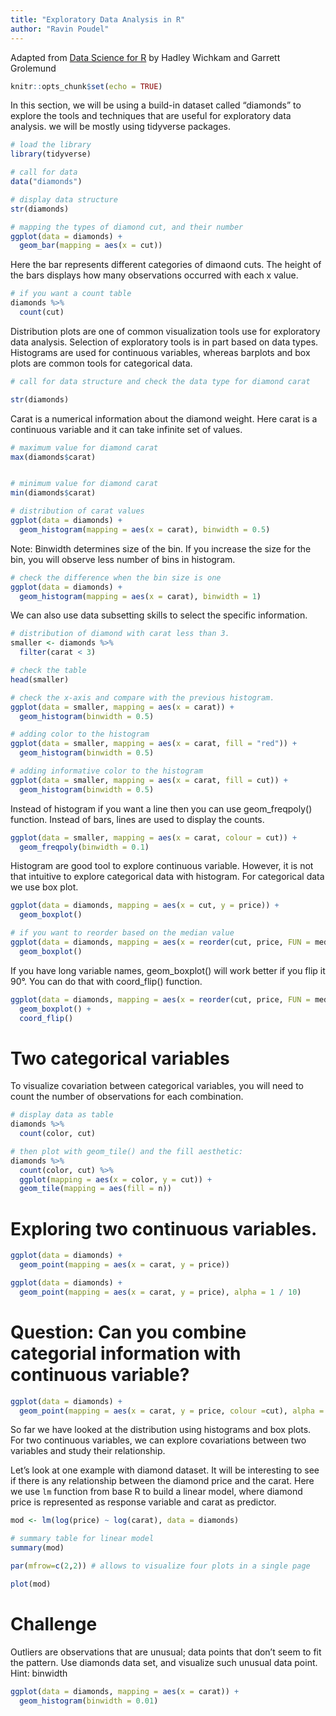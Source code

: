 ```yaml
---
title: "Exploratory Data Analysis in R"
author: "Ravin Poudel"
---
```

Adapted from [Data Science for R](r4ds.had.co.nz) by Hadley Wichkam and Garrett Grolemund 


```r
knitr::opts_chunk$set(echo = TRUE)
```
In this section, we will be using a build-in dataset called "diamonds" to explore the tools and techniques that are useful for exploratory data analysis. we will be mostly using tidyverse packages. 

```r
# load the library
library(tidyverse)
```

```r
# call for data  
data("diamonds")

# display data structure 
str(diamonds)
```

```r
# mapping the types of diamond cut, and their number
ggplot(data = diamonds) +
  geom_bar(mapping = aes(x = cut))
```

Here the bar represents different categories of dimaond cuts. The height of the bars displays how many observations occurred with each x value. 


```r
# if you want a count table 
diamonds %>% 
  count(cut)
```


Distribution plots are one of common visualization tools use for exploratory data analysis. Selection of exploratory tools is in part based on data types. Histograms are used for continuous variables, whereas barplots and box plots are common tools for categorical data. 


```r
# call for data structure and check the data type for diamond carat

str(diamonds)
```

Carat is a numerical information about the diamond weight. Here carat is a continuous variable and it can take infinite set of values. 

```r
# maximum value for diamond carat
max(diamonds$carat)


# minimum value for diamond carat
min(diamonds$carat)

```

```r
# distribution of carat values
ggplot(data = diamonds) +
  geom_histogram(mapping = aes(x = carat), binwidth = 0.5)

```

Note: Binwidth determines size of the bin. If you increase the size for the bin, you will observe less number of bins in histogram.

```r
# check the difference when the bin size is one
ggplot(data = diamonds) +
  geom_histogram(mapping = aes(x = carat), binwidth = 1)
```

We can also use data subsetting skills to select the specific information. 

```r
# distribution of diamond with carat less than 3.
smaller <- diamonds %>% 
  filter(carat < 3)

# check the table
head(smaller)

```

```r
# check the x-axis and compare with the previous histogram.
ggplot(data = smaller, mapping = aes(x = carat)) +
  geom_histogram(binwidth = 0.5)
```


```r
# adding color to the histogram
ggplot(data = smaller, mapping = aes(x = carat, fill = "red")) +
  geom_histogram(binwidth = 0.5)
```

```r
# adding informative color to the histogram
ggplot(data = smaller, mapping = aes(x = carat, fill = cut)) +
  geom_histogram(binwidth = 0.5)
```


Instead of histogram if you want a line then you can use geom_freqpoly() function. Instead of bars, lines are used to display the counts.

```r
ggplot(data = smaller, mapping = aes(x = carat, colour = cut)) +
  geom_freqpoly(binwidth = 0.1)
```


Histogram are good tool to explore continuous variable. However, it is not that intuitive to explore categorical data with histogram. For categorical data we use box plot.
```r
ggplot(data = diamonds, mapping = aes(x = cut, y = price)) +
  geom_boxplot()
```

```r
# if you want to reorder based on the median value
ggplot(data = diamonds, mapping = aes(x = reorder(cut, price, FUN = median), y = price)) +
  geom_boxplot()

```

If you have long variable names, geom_boxplot() will work better if you flip it 90°. You can do that with coord_flip() function.

```r
ggplot(data = diamonds, mapping = aes(x = reorder(cut, price, FUN = median), y = price)) +
  geom_boxplot() +
  coord_flip()
```

# Two categorical variables
To visualize covariation between categorical variables, you will need to count the number of observations for each combination. 

```r
# display data as table
diamonds %>% 
  count(color, cut)
```

```r
# then plot with geom_tile() and the fill aesthetic:
diamonds %>% 
  count(color, cut) %>%  
  ggplot(mapping = aes(x = color, y = cut)) +
  geom_tile(mapping = aes(fill = n))
```

# Exploring two continuous variables. 

```r
ggplot(data = diamonds) +
  geom_point(mapping = aes(x = carat, y = price))
```

```r
ggplot(data = diamonds) + 
  geom_point(mapping = aes(x = carat, y = price), alpha = 1 / 10)
```

# Question: Can you combine categorial information with continuous variable?

```r
ggplot(data = diamonds) + 
  geom_point(mapping = aes(x = carat, y = price, colour =cut), alpha = 1)

```


So far we have looked at the distribution using histograms and box plots. For two continuous variables, we can explore covariations between two variables and study their relationship.

Let's look at one example with diamond dataset. It will be interesting to see if there is any relationship between the diamond price and the carat. Here we use `lm` function from base R to build a linear model, where diamond price is represented as response variable and carat as predictor. 

```r
mod <- lm(log(price) ~ log(carat), data = diamonds)

# summary table for linear model
summary(mod)

par(mfrow=c(2,2)) # allows to visualize four plots in a single page

plot(mod)

```

# Challenge
Outliers are observations that are unusual; data points that don’t seem to fit the pattern. Use diamonds data set, and visualize such unusual data point. Hint: binwidth

```r
ggplot(data = diamonds, mapping = aes(x = carat)) +
  geom_histogram(binwidth = 0.01)
```






